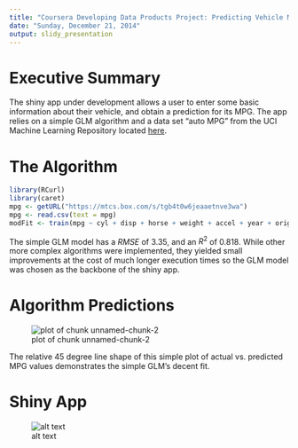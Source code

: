 ```yaml
---
title: "Coursera Developing Data Products Project: Predicting Vehicle MPG"
date: "Sunday, December 21, 2014"
output: slidy_presentation
---
```


Executive Summary
========================================================
The shiny app under development allows a user to enter some basic information about their vehicle, and obtain a prediction for its MPG.  The app relies on a simple GLM algorithm and a data set "auto MPG" from the UCI Machine Learning Repository located [here](http://bit.ly/1sgiKaS). 

The Algorithm
========================================================


```r
library(RCurl)
library(caret)
mpg <- getURL("https://mtcs.box.com/s/tgb4t0w6jeaaetnve3wa")
mpg <- read.csv(text = mpg)
modFit <- train(mpg ~ cyl + disp + horse + weight + accel + year + origin, method="glm", data=mpg)
```
The simple GLM model has a $RMSE$ of 3.35, and an $R^2$ of 0.818.  While other more complex algorithms were implemented, they yielded small improvements at the cost of much longer execution times so the GLM model was chosen as the backbone of the shiny app.

Algorithm Predictions
========================================================

![plot of chunk unnamed-chunk-2](https://raw.githubusercontent.com/senthil3645/Developing-Data-Products-Project/master/Images/download.png) 

The relative 45 degree line shape of this simple plot of actual vs. predicted MPG values demonstrates the simple GLM's decent fit.

Shiny App
========================================================
![alt text](https://raw.githubusercontent.com/senthil3645/Developing-Data-Products-Project/master/Images/shiny.png)
